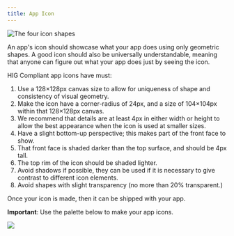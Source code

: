 ```yaml
---
title: App Icon
---
```


![The four icon shapes](/images/helium/hig/appicon.png)

An app's icon should showcase what your app does using only geometric shapes. A good icon should also be universally understandable, meaning that anyone can figure out what your app does just by seeing the icon.

HIG Compliant app icons have must:

1. Use a 128×128px canvas size to allow for uniqueness of shape and consistency of visual geometry.
2. Make the icon have a corner-radius of 24px, and a size of 104×104px within that 128×128px canvas.
2. We recommend that details are at least 4px in either width or height to allow the best appearance when the icon is used at smaller sizes.
3. Have a slight bottom-up perspective; this makes part of the front face to show.
4. That front face is shaded darker than the top surface, and should be 4px tall.
5. The top rim of the icon should be shaded lighter.
6. Avoid shadows if possible, they can be used if it is necessary to give contrast to different icon elements.
7. Avoid shapes with slight transparency (no more than 20% transparent.)

Once your icon is made, then it can be shipped with your app.

**Important**: Use the palette below to make your app icons.

![](/images/helium/hig/palette.png)
